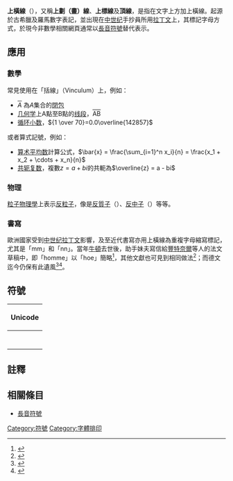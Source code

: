 {{標點符號|‾}}

'''上橫線'''（{{Lang-en|''Overline''}}），又稱'''上劃（畫）線'''、'''上標線'''及'''頂線'''，是指在文字上方加上橫線。起源於古希臘及羅馬數字表記，並出現在[[中世纪|中世纪]]手抄員所用[[拉丁文|拉丁文]]{{le|縮寫標記|sigla}}上，其標記字母方式，於現今非數學相關網頁通常以[[長音符號|長音符號]]替代表示。

== 應用 ==
=== 數學 ===
常見使用在「括線」（Vinculum）上，例如：
*<span style="text-decoration: overline">''A''</span> 為''A''集合的[[闭包_(拓扑学)|閉包]]
*[[几何学|几何学]]上A點至B點的[[线段|线段]]，<span style="text-decoration: overline">AB</span>
*[[循环小数|循环小数]]，<math>{1 \over 70}=0.0\overline{142857}</math>
或者算式記號，例如：
*[[算术平均数|算术平均数]]計算公式，<math>\bar{x} = \frac{\sum_{i=1}^n x_i}{n} = \frac{x_1 + x_2 + \cdots + x_n}{n}</math>
*[[共轭复数|共轭复数]]，複數<math>z = a + bi</math>的共軛為<math>\overline{z} = a - bi</math>

=== 物理 ===
[[粒子物理學|粒子物理學]]上表示[[反粒子|反粒子]]，像是[[反質子|反質子]]（{{SubatomicParticle|Antiproton}}）、[[反中子|反中子]]（{{SubatomicParticle|Antineutron}}）等等。

=== 書寫 ===
歐洲國家受到[[中世纪|中世纪]][[拉丁文|拉丁文]]{{le|縮寫標記|sigla}}影響，及至近代書寫亦用上橫線為重複字母縮寫標記，尤其是「mm」和「nn」。當年[[艾萨克·牛顿|牛頓]]去世後，助手妹夫{{le|孔杜伊特|John Conduitt}}寫信給[[贝尔纳·勒·布耶·德·丰特奈尔|豐特奈爾]]等人的法文草稿中，即「homme」以「ho{{overline|m}}e」簡略<ref>{{cite web|author=|title=Three drafts of a letter from John Conduitt to Bernard de Fontenelle offering him Conduitt's Memoir of Newton, and draft of a letter from Conduitt to Horace Walpole|url=http://www.newtonproject.ox.ac.uk/view/texts/diplomatic/THEM00148|website=The Newton Project|accessdate=|date=2004-01|language=en|archive-date=2020-11-03|archive-url=https://web.archive.org/web/20201103112935/http://www.newtonproject.ox.ac.uk/view/texts/diplomatic/THEM00148}}</ref>，其他文獻也可見到相同做法<ref>{{cite journal |title=Selected List of Naval Matter in the Library of the Historical Society of Pennsylvania |author=Albert J. Edmunds |journal=PMHB |volume=27 |issue=1 |publisher=[[宾夕法尼亚大学出版社|University of Pennsylvania Press]] |pages=71 |url=https://www.jstor.org/stable/20086069?seq=9#metadata_info_tab_contents |date=1903 |language=en |via=JSTOR |access-date=2020-08-06 |archive-date=2020-08-12 |archive-url=https://web.archive.org/web/20200812082647/https://www.jstor.org/stable/20086069?seq=9#metadata_info_tab_contents |dead-url=no }}</ref>；而德文迄今仍保有此遺風<ref>{{cite web|author=Florian Hardwig|title=Gräfinnen|url=https://www.flickr.com/photos/hardwig/6388399531/|website=|accessdate=|date=2011-11-23|7=|via=Flickr|language=en|archive-date=2020-11-06|archive-url=https://web.archive.org/web/20201106152545/https://www.flickr.com/photos/hardwig/6388399531}}</ref><ref name="Lieder zur Weihnachtszeit">{{cite web|author=Florian Hardwig|title=Lieder zur Weihnachtszeit (1940)|url=https://fontsinuse.com/uses/11409/lieder-zur-weihnachtszeit-1940|website=Fonts in Use|accessdate=|quote=It used to be common to mark omitted double letters with an overbar, especially for 'mm' and 'nn'. These abbreviations come in handy when lyrics have to match the musical notes, see 'da kom[m]t er her'.|date=2015-12-26|language=en|archive-date=2021-05-06|archive-url=https://web.archive.org/web/20210506181143/https://fontsinuse.com/uses/11409/lieder-zur-weihnachtszeit-1940}}</ref>。

== 符號 ==
{| class="wikitable" style="text-align:left;"
|-
!Unicode
|-
| {{unichar|203E|OVERLINE}}
|-
| {{unichar|0305|COMBINING OVERLINE}}
|-
| {{unichar|033F|COMBINING DOUBLE OVERLINE}}
|-
| {{unichar|fe49|DASHED OVERLINE}}
|-
| {{unichar|FE4A|CENTRELINE OVERLINE}}
|-
| {{unichar|FE4B|WAVY OVERLINE}}
|-
| {{unichar|FE4C|DOUBLE WAVY OVERLINE}}
|}

==註釋==
{{reflist}}

== 相關條目 ==
* [[長音符號|長音符號]]

[[Category:符號|Category:符號]]
[[Category:字體排印|Category:字體排印]]